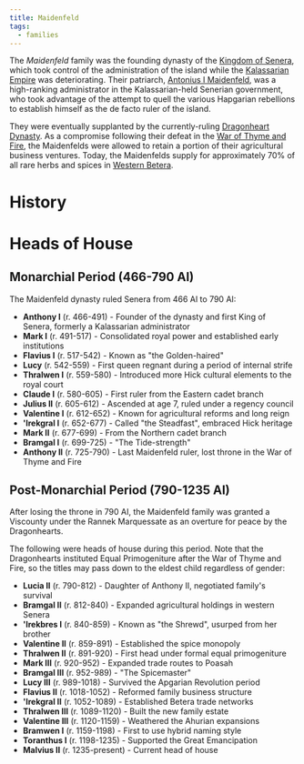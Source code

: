 ```yaml
---
title: Maidenfeld
tags:
  - families
---
```


<Stub />

The *Maidenfeld* family was the founding dynasty of the
[Kingdom of Senera](/locations/senera/), which took control of the
administration of the island while the
[Kalassarian Empire](/organizations/kalassarian-empire/) was deteriorating. Their
patriarch,
[Antonius I Maidenfeld](/characters/antonius-i-maidenfeld),
was a high-ranking administrator in the Kalassarian-held Senerian government,
who took advantage of the attempt to quell the various Hapgarian rebellions to
establish himself as the de facto ruler of the island.

They were eventually supplanted by the currently-ruling
[Dragonheart Dynasty](/families/dragonheart). As a compromise following their defeat
in the [War of Thyme and Fire](/events/war-of-thyme-and-fire/), the
Maidenfelds were allowed to retain a portion of their agricultural business
ventures. Today, the Maidenfelds supply for approximately 70% of all rare herbs
and spices in [Western Betera](/locations/betera/).

# History

# Heads of House

## Monarchial Period (466-790 AI)

The Maidenfeld dynasty ruled Senera from 466 AI to 790 AI:

* **Anthony I** (r. 466-491) - Founder of the dynasty and first King of Senera,
  formerly a Kalassarian administrator
* **Mark I** (r. 491-517) - Consolidated royal power and established early
  institutions
* **Flavius I** (r. 517-542) - Known as "the Golden-haired"
* **Lucy** (r. 542-559) - First queen regnant during a period of internal strife
* **Thralwen I** (r. 559-580) - Introduced more Hick cultural elements to the
  royal court
* **Claude I** (r. 580-605) - First ruler from the Eastern cadet branch
* **Julius II** (r. 605-612) - Ascended at age 7, ruled under a regency council
* **Valentine I** (r. 612-652) - Known for agricultural reforms and long reign
* **'Irekgral I** (r. 652-677) - Called "the Steadfast", embraced Hick heritage
* **Mark II** (r. 677-699) - From the Northern cadet branch
* **Bramgal I** (r. 699-725) - "The Tide-strength"
* **Anthony II** (r. 725-790) - Last Maidenfeld ruler, lost throne in the War of
  Thyme and Fire

## Post-Monarchial Period (790-1235 AI)

After losing the throne in 790 AI, the Maidenfeld family was granted a Viscounty
under the Rannek Marquessate as an overture for peace by the Dragonhearts.

The following were heads of house during this period. Note that the Dragonhearts
instituted Equal Primogeniture after the War of Thyme and Fire, so the titles
may pass down to the eldest child regardless of gender:

* **Lucia II** (r. 790-812) - Daughter of Anthony II, negotiated family's
  survival
* **Bramgal II** (r. 812-840) - Expanded agricultural holdings in western Senera
* **'Irekbres I** (r. 840-859) - Known as "the Shrewd", usurped from her brother
* **Valentine II** (r. 859-891) - Established the spice monopoly
* **Thralwen II** (r. 891-920) - First head under formal equal primogeniture
* **Mark III** (r. 920-952) - Expanded trade routes to Poasah
* **Bramgal III** (r. 952-989) - "The Spicemaster"
* **Lucy III** (r. 989-1018) - Survived the Apgarian Revolution period
* **Flavius II** (r. 1018-1052) - Reformed family business structure
* **'Irekgral II** (r. 1052-1089) - Established Betera trade networks
* **Thralwen III** (r. 1089-1120) - Built the new family estate
* **Valentine III** (r. 1120-1159) - Weathered the Ahurian expansions
* **Bramwen I** (r. 1159-1198) - First to use hybrid naming style
* **Toranthus I** (r. 1198-1235) - Supported the Great Emancipation
* **Malvius II** (r. 1235-present) - Current head of house
